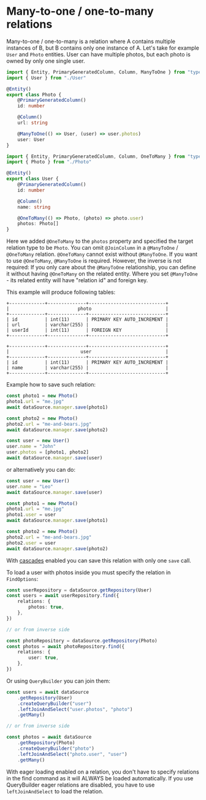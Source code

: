 # Many-to-one / one-to-many relations

Many-to-one / one-to-many is a relation where A contains multiple instances of B, but B contains only one instance of A.
Let's take for example `User` and `Photo` entities.
User can have multiple photos, but each photo is owned by only one single user.

```typescript
import { Entity, PrimaryGeneratedColumn, Column, ManyToOne } from "typeorm"
import { User } from "./User"

@Entity()
export class Photo {
    @PrimaryGeneratedColumn()
    id: number

    @Column()
    url: string

    @ManyToOne(() => User, (user) => user.photos)
    user: User
}
```

```typescript
import { Entity, PrimaryGeneratedColumn, Column, OneToMany } from "typeorm"
import { Photo } from "./Photo"

@Entity()
export class User {
    @PrimaryGeneratedColumn()
    id: number

    @Column()
    name: string

    @OneToMany(() => Photo, (photo) => photo.user)
    photos: Photo[]
}
```

Here we added `@OneToMany` to the `photos` property and specified the target relation type to be `Photo`.
You can omit `@JoinColumn` in a `@ManyToOne` / `@OneToMany` relation.
`@OneToMany` cannot exist without `@ManyToOne`.
If you want to use `@OneToMany`, `@ManyToOne` is required. However, the inverse is not required: If you only care about the `@ManyToOne` relationship, you can define it without having `@OneToMany` on the related entity.
Where you set `@ManyToOne` - its related entity will have "relation id" and foreign key.

This example will produce following tables:

```shell
+-------------+--------------+----------------------------+
|                         photo                           |
+-------------+--------------+----------------------------+
| id          | int(11)      | PRIMARY KEY AUTO_INCREMENT |
| url         | varchar(255) |                            |
| userId      | int(11)      | FOREIGN KEY                |
+-------------+--------------+----------------------------+

+-------------+--------------+----------------------------+
|                          user                           |
+-------------+--------------+----------------------------+
| id          | int(11)      | PRIMARY KEY AUTO_INCREMENT |
| name        | varchar(255) |                            |
+-------------+--------------+----------------------------+
```

Example how to save such relation:

```typescript
const photo1 = new Photo()
photo1.url = "me.jpg"
await dataSource.manager.save(photo1)

const photo2 = new Photo()
photo2.url = "me-and-bears.jpg"
await dataSource.manager.save(photo2)

const user = new User()
user.name = "John"
user.photos = [photo1, photo2]
await dataSource.manager.save(user)
```

or alternatively you can do:

```typescript
const user = new User()
user.name = "Leo"
await dataSource.manager.save(user)

const photo1 = new Photo()
photo1.url = "me.jpg"
photo1.user = user
await dataSource.manager.save(photo1)

const photo2 = new Photo()
photo2.url = "me-and-bears.jpg"
photo2.user = user
await dataSource.manager.save(photo2)
```

With [cascades](./relations/#cascades) enabled you can save this relation with only one `save` call.

To load a user with photos inside you must specify the relation in `FindOptions`:

```typescript
const userRepository = dataSource.getRepository(User)
const users = await userRepository.find({
    relations: {
        photos: true,
    },
})

// or from inverse side

const photoRepository = dataSource.getRepository(Photo)
const photos = await photoRepository.find({
    relations: {
        user: true,
    },
})
```

Or using `QueryBuilder` you can join them:

```typescript
const users = await dataSource
    .getRepository(User)
    .createQueryBuilder("user")
    .leftJoinAndSelect("user.photos", "photo")
    .getMany()

// or from inverse side

const photos = await dataSource
    .getRepository(Photo)
    .createQueryBuilder("photo")
    .leftJoinAndSelect("photo.user", "user")
    .getMany()
```

With eager loading enabled on a relation, you don't have to specify relations in the find command as it will ALWAYS be loaded automatically.
If you use QueryBuilder eager relations are disabled, you have to use `leftJoinAndSelect` to load the relation.
